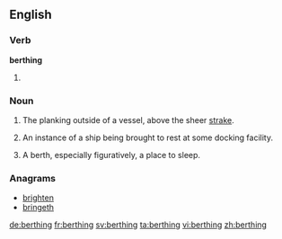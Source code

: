 ==English==

===Verb===
'''berthing'''

# {{present participle of|berth}}

===Noun===
{{en-noun}}

# {{context|obsolete|nautical}} The planking outside of a vessel, above the sheer [[strake]].
# {{context|nautical}} An instance of a ship being brought to rest at some docking facility.
# A berth, especially figuratively, a place to sleep.

===Anagrams===
* [[brighten#English|brighten]]
* [[bringeth#English|bringeth]]

[[de:berthing]]
[[fr:berthing]]
[[sv:berthing]]
[[ta:berthing]]
[[vi:berthing]]
[[zh:berthing]]